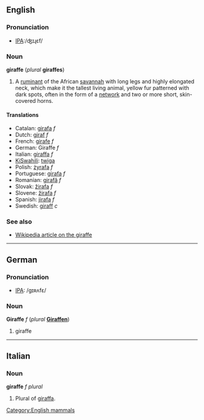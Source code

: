 ==English==
===Pronunciation===
*[[w:IPA|IPA]]:/ʤɪɻɛf/

===Noun===
'''giraffe''' (''plural'' '''giraffes''')

#A [[ruminant]] of the African [[savannah]] with long legs and highly elongated neck, which make it the tallest living animal, yellow fur patterned with dark spots, often in the form of a [[network]] and two or more short, skin-covered horns.

====Translations====
*Catalan: [[girafa]] ''f''
*Dutch: [[giraf]] ''f''
*French: [[girafe]] ''f''
*German: Giraffe ''f''
*Italian: [[giraffa]] ''f''
*[[KiSwahili]]: [[twiga]]
*Polish: [[żyrafa]] ''f''
*Portuguese: [[girafa]] ''f''
*Romanian: [[girafă]] ''f''
*Slovak: [[žirafa]] ''f''
*Slovene: [[žirafa]] ''f''
*Spanish: [[jirafa]] ''f''
*Swedish: [[giraff]] ''c''

===See also===
*[[w:Giraffe|Wikipedia article on the giraffe]]

----
==German==

===Pronunciation===

*[[w:IPA|IPA]]: /gɪʀʌfɛ/

===Noun===
'''Giraffe''' ''f'' (''plural'' '''[[Giraffen]]''')

#giraffe

----
==Italian==
===Noun===
'''giraffe''' ''f plural''

#Plural of [[giraffa]].

[[Category:English mammals]]